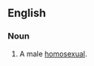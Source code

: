 ==English==

===Noun===
{{en-noun|sg=[[knob]] [[jockey]]}}

# {{British|offensive|slang}} A male [[homosexual]].
